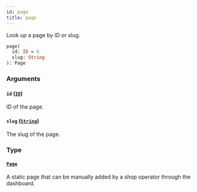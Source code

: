 ```yaml
---
id: page
title: page
---
```


Look up a page by ID or slug.

```graphql
page(
  id: ID = 0
  slug: String
): Page

```

### Arguments

#### `id` ([`ID`](/api-reference/scalars/id.mdx))

ID of the page.

#### `slug` ([`String`](/api-reference/scalars/string.mdx))

The slug of the page.

### Type

#### [`Page`](/api-reference/objects/page.mdx)

A static page that can be manually added by a shop operator through the dashboard.

